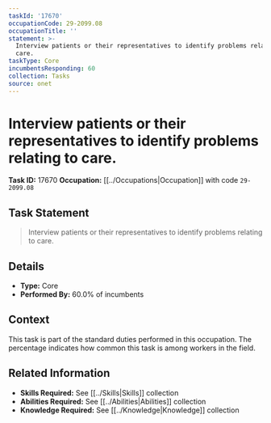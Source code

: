 ```yaml
---
taskId: '17670'
occupationCode: 29-2099.08
occupationTitle: ''
statement: >-
  Interview patients or their representatives to identify problems relating to
  care.
taskType: Core
incumbentsResponding: 60
collection: Tasks
source: onet
---
```

# Interview patients or their representatives to identify problems relating to care.

**Task ID:** 17670
**Occupation:** [[../Occupations|Occupation]] with code `29-2099.08`

## Task Statement

> Interview patients or their representatives to identify problems relating to care.

## Details

- **Type:** Core
- **Performed By:** 60.0% of incumbents

## Context

This task is part of the standard duties performed in this occupation. The percentage indicates how common this task is among workers in the field.

## Related Information

- **Skills Required:** See [[../Skills|Skills]] collection
- **Abilities Required:** See [[../Abilities|Abilities]] collection
- **Knowledge Required:** See [[../Knowledge|Knowledge]] collection
